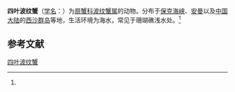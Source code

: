 {{Speciesbox
| name = 四叶波纹蟹
| status = 
| status_system = 
| image = 
| genus = Cymo
| species = quadrilobatus
| authority = (Miers, 1884)<ref name='id11809'>{{cite web| url =http://www.bioinfo.cn/db05/BjdwSpecies.php?action=view&id=11809| title =四叶波纹蟹| work =《中国动物物种编目数据库》| publisher =中国科学院微生物研究所| author =中国科学院动物研究所| accessdate =2009-04-28| deadurl =yes| archiveurl =https://web.archive.org/web/20160305042223/http://www.bioinfo.cn/db05/BjdwSpecies.php?action=view&id=11809| archivedate =2016-03-05}}</ref>
}}

'''四叶波纹蟹'''（[[学名|学名]]：{{lang|la|''Cymo quadrilobatus''}}）为[[扇蟹科|扇蟹科]][[波纹蟹属|波纹蟹属]]的动物。分布于[[保克海峡|保克海峡]]、[[安曼|安曼]]以及[[中国大陆|中国大陆]]的[[西沙群岛|西沙群岛]]等地，生活环境为海水，常见于珊瑚礁浅水处。<ref name='id11809'/>

== 参考文献 ==
{{reflist}}

{{Wikispecies|Cymo quadrilobatus}}
{{Taxonbar|from=Q13508705}}

[[Category:波纹蟹属|四叶波纹蟹]]


{{螃蟹小作品}}